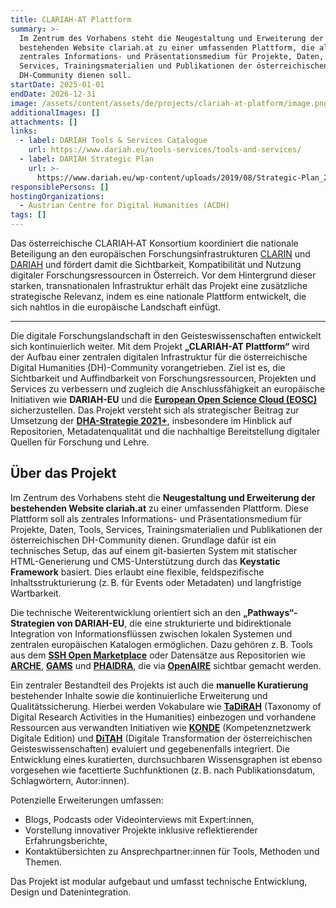 ```yaml
---
title: CLARIAH-AT Plattform
summary: >-
  Im Zentrum des Vorhabens steht die Neugestaltung und Erweiterung der
  bestehenden Website clariah.at zu einer umfassenden Plattform, die als
  zentrales Informations- und Präsentationsmedium für Projekte, Daten, Tools,
  Services, Trainingsmaterialien und Publikationen der österreichischen
  DH-Community dienen soll.
startDate: 2025-01-01
endDate: 2026-12-31
image: /assets/content/assets/de/projects/clariah-at-platform/image.png
additionalImages: []
attachments: []
links:
  - label: DARIAH Tools & Services Catalogue
    url: https://www.dariah.eu/tools-services/tools-and-services/
  - label: DARIAH Strategic Plan
    url: >-
      https://www.dariah.eu/wp-content/uploads/2019/08/Strategic-Plan_2019-2026.pdf
responsiblePersons: []
hostingOrganizations:
  - Austrian Centre for Digital Humanities (ACDH)
tags: []
---
```

Das österreichische CLARIAH‑AT Konsortium koordiniert die nationale Beteiligung an den europäischen Forschungsinfrastrukturen [CLARIN](https://www.clarin.eu/) und [DARIAH](http://dariah.eu/) und fördert damit die Sichtbarkeit, Kompatibilität und Nutzung digitaler Forschungsressourcen in Österreich. Vor dem Hintergrund dieser starken, transnationalen Infrastruktur erhält das Projekt eine zusätzliche strategische Relevanz, indem es eine nationale Plattform entwickelt, die sich nahtlos in die europäische Landschaft einfügt.

---

Die digitale Forschungslandschaft in den Geisteswissenschaften entwickelt sich kontinuierlich weiter. Mit dem Projekt **„CLARIAH-AT Plattform“** wird der Aufbau einer zentralen digitalen Infrastruktur für die österreichische Digital Humanities (DH)-Community vorangetrieben. Ziel ist es, die Sichtbarkeit und Auffindbarkeit von Forschungsressourcen, Projekten und Services zu verbessern und zugleich die Anschlussfähigkeit an europäische Initiativen wie **DARIAH-EU** und die [**European Open Science Cloud (EOSC)**](https://eosc.eu/eosc-about/) sicherzustellen. Das Projekt versteht sich als strategischer Beitrag zur Umsetzung der [**DHA-Strategie 2021+**](https://gams.uni-graz.at/o:clariah.dha-strategie-2021), insbesondere im Hinblick auf Repositorien, Metadatenqualität und die nachhaltige Bereitstellung digitaler Quellen für Forschung und Lehre.

## Über das Projekt

Im Zentrum des Vorhabens steht die **Neugestaltung und Erweiterung der bestehenden Website clariah.at** zu einer umfassenden Plattform. Diese Plattform soll als zentrales Informations- und Präsentationsmedium für Projekte, Daten, Tools, Services, Trainingsmaterialien und Publikationen der österreichischen DH-Community dienen. Grundlage dafür ist ein technisches Setup, das auf einem git-basierten System mit statischer HTML-Generierung und CMS-Unterstützung durch das **Keystatic Framework** basiert. Dies erlaubt eine flexible, feldspezifische Inhaltsstrukturierung (z. B. für Events oder Metadaten) und langfristige Wartbarkeit.

Die technische Weiterentwicklung orientiert sich an den **„Pathways“-Strategien von DARIAH-EU**, die eine strukturierte und bidirektionale Integration von Informationsflüssen zwischen lokalen Systemen und zentralen europäischen Katalogen ermöglichen. Dazu gehören z. B. Tools aus dem [**SSH Open Marketplace**](https://marketplace.sshopencloud.eu/) oder Datensätze aus Repositorien wie [**ARCHE**](https://arche.acdh.oeaw.ac.at/browser/), [**GAMS**](https://gams.uni-graz.at/) und [**PHAIDRA**](https://phaidra.univie.ac.at/), die via [**OpenAIRE**](https://www.openaire.eu/) sichtbar gemacht werden.

Ein zentraler Bestandteil des Projekts ist auch die **manuelle Kuratierung** bestehender Inhalte sowie die kontinuierliche Erweiterung und Qualitätssicherung. Hierbei werden Vokabulare wie [**TaDiRAH**](https://de.dariah.eu/tadirah) (Taxonomy of Digital Research Activities in the Humanities) einbezogen und vorhandene Ressourcen aus verwandten Initiativen wie [**KONDE**](https://www.digitale-edition.at/) (Kompetenznetzwerk Digitale Edition) und [**DiTAH**](https://www.ditah.at/) (Digitale Transformation der österreichischen Geisteswissenschaften) evaluiert und gegebenenfalls integriert. Die Entwicklung eines kuratierten, durchsuchbaren Wissensgraphen ist ebenso vorgesehen wie facettierte Suchfunktionen (z. B. nach Publikationsdatum, Schlagwörtern, Autor:innen).

Potenzielle Erweiterungen umfassen:

* Blogs, Podcasts oder Videointerviews mit Expert:innen,
* Vorstellung innovativer Projekte inklusive reflektierender Erfahrungsberichte,
* Kontaktübersichten zu Ansprechpartner:innen für Tools, Methoden und Themen.

Das Projekt ist modular aufgebaut und umfasst technische Entwicklung, Design und Datenintegration.
